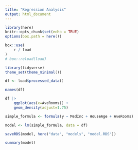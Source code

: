 ```yaml
---
title: "Regression Analysis"
output: html_document
---
```


```r
library(here)
knitr::opts_chunk$set(echo = TRUE)
options(box.path = here())

box::use(
    r / load
)
# box::reload(load)

library(tidyverse)
theme_set(theme_minimal())

df <- load$processed_data()
```

```r
names(df)
```

```r
df |>
    ggplot(aes(x=AveRooms)) +
    geom_density(adjust=1.75)
```

```r
simple_formula <- formula(y ~ MedInc + HouseAge + AveRooms)

model <- lm(simple_formula, data = df)

saveRDS(model, here("data", "models", "model.RDS"))
```

```r
summary(model)
```
